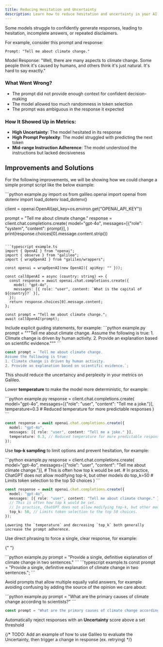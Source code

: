 ```yaml
---
title: Reducing Hesitation and Uncertainty
description: Learn how to reduce hesitation and uncertainty in your AI models.
---
```



Some models struggle to confidently generate responses, leading to hesitation, incomplete answers, or repeated disclaimers.

For example, consider this prompt and response:

```
Prompt: "Tell me about climate change."
```

<Card>
  Model Response: "Well, there are many aspects to climate change. Some people
  think it's caused by humans, and others think it's just natural. It's hard to
  say exactly."

</Card>

### What Went Wrong?

- The prompt did not provide enough context for confident decision-making
- The model allowed too much randomness in token selection
- The prompt was ambiguous in the response it expected

### How It Showed Up in Metrics:

- **High Uncertainty**: The model hesitated in its response
- **High Prompt Perplexity**: The model struggled with predicting the next token
- **Mid-range Instruction Adherence**: The model understood the instructions but lacked decisiveness

## Improvements and Solutions

For the following improvements, we will be showing how we could change a simple prompt script like the below example:

<CodeGroup>
```python example.py
import os
from galileo.openai import openai
from dotenv import load_dotenv
load_dotenv()

client = openai.OpenAI(api_key=os.environ.get("OPENAI_API_KEY"))

prompt = "Tell me about climate change."
response = client.chat.completions.create(
model="gpt-4o",
messages=[{"role": "system", "content": prompt}],
)
print(response.choices[0].message.content.strip())

````

```typescript example.ts
import { OpenAI } from "openai";
import { observe } from "galileo";
import { wrapOpenAI } from "galileo/wrappers";

const openai = wrapOpenAI(new OpenAI({ apiKey: "" }));

const callOpenAI = async (country: string) => {
  const response = await openai.chat.completions.create({
    model: "gpt-4o",
    messages: [{ role: "user", content: `What is the capital of ${country}?` }],
  });
  return response.choices[0].message.content;
};

const prompt = "Tell me about climate change.";
await callOpenAI(prompt);
````

</CodeGroup>

<Steps>
<Step title="Provide Stronger Context in Prompts">
Include explicit guiding statements, for example:

  <CodeGroup>
  ```python example.py
  prompt = """Tell me about climate change.
    Assume the following is true:
    1. Climate change is driven by human activity.
    2. Provide an explanation based on scientific evidence."""
  ```

```typescript example.ts
const prompt = `Tell me about climate change.
Assume the following is true:
1. Climate change is driven by human activity.
2. Provide an explanation based on scientific evidence.`;
```

  </CodeGroup>

This should reduce the uncertaincy and perplexity in your metrics on Galileo.

</Step>
<Step title="Adjust Model Sampling Parameters">

Lower **temperature** to make the model more deterministic, for example:

  <CodeGroup>
  ```python example.py
  response = client.chat.completions.create(
      model="gpt-4o",
      messages=[{"role": "user", "content": "Tell me a joke."}],
      temperature=0.3  # Reduced temperature for more predictable responses
  )
  ```

```typescript example.ts
const response = await openai.chat.completions.create({
  model: "gpt-4o",
  messages: [{ role: "user", content: "Tell me a joke." }],
  temperature: 0.3, // Reduced temperature for more predictable responses
});
```

  </CodeGroup>

Use **top-k sampling** to limit options and prevent hesitation, for example:

  <CodeGroup>
  ```python example.py
  response = client.chat.completions.create(
      model="gpt-4o",
      messages=[{"role": "user", "content": "Tell me about climate change."}],
      # This is often how top k would be set.
      # In practice, ChatGPT does not allow modifying top-k, but other models do
      top_k=50  # Limits token selection to the top 50 choices
  )
  ```

```typescript example.ts
const response = await openai.chat.completions.create({
  model: "gpt-4o",
  messages: [{ role: "user", content: "Tell me about climate change." }],
  // This is often how top k would be set.
  // In practice, ChatGPT does not allow modifying top-k, but other models do
  top_k: 50, // Limits token selection to the top 50 choices.
});
```

  </CodeGroup>

    Lowering the `temperature` and decreasing `top_k` both generally increase the prompt adherence.

</Step>
<Step title="Modify Prompt Structure">
Use direct phrasing to force a single, clear response, for example:

{" "}

<CodeGroup>
  ```python example.py prompt = "Provide a single, definitive explanation of climate change in two sentences." ``` ```typescript example.ts const prompt = "Provide a single, definitive explanation of climate change in two sentences."; ```
</CodeGroup>

Avoid prompts that allow multiple equally valid answers, for example avoiding confusing by adding the source of the opinion we care about:

  <CodeGroup>
  ```python example.py
  prompt = "What are the primary causes of climate change according to scientists?"
  ```

```typescript example.ts
const prompt = "What are the primary causes of climate change according to scientists?";
```

  </CodeGroup>

</Step>
<Step title="Apply Uncertainty-Based Filtering">

Automatically reject responses with an **Uncertainty** score above a set threshold

{/* TODO: Add an example of how to use Galileo to evaluate the Uncertainty, then trigger a change in response (ex. retrying) */}

</Step>
</Steps>
